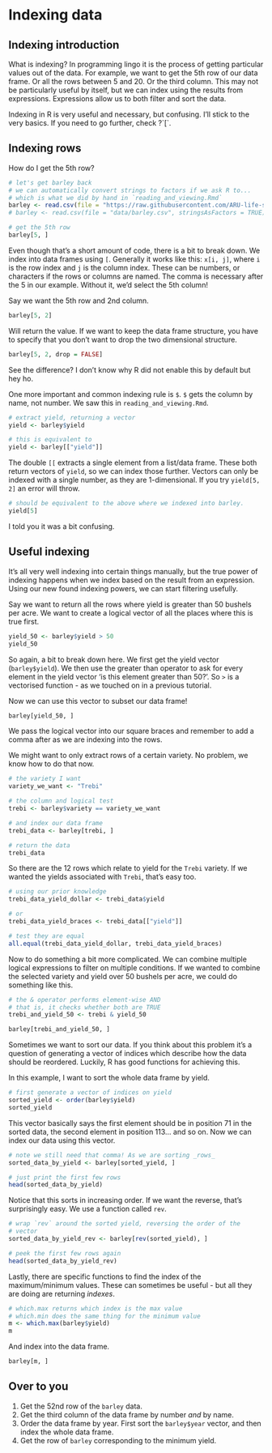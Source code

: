 # Indexing data

## Indexing introduction

What is indexing? In programming lingo it is the process of getting particular values out of the data. For example, we want to get the 5th row of our data frame. Or all the rows between 5 and 20. Or the third column. This may not be particularly useful by itself, but we can index using the results from expressions. Expressions allow us to both filter and sort the data.

Indexing in R is very useful and necessary, but confusing. I'll stick to the very basics. If you need to go further, check ?\`[\`.

## Indexing rows

How do I get the 5th row?

```r
# let's get barley back
# we can automatically convert strings to factors if we ask R to...
# which is what we did by hand in `reading_and_viewing.Rmd`
barley <- read.csv(file = "https://raw.githubusercontent.com/ARU-life-sciences/bioinformatics/main/R/programming/2_working_with_dataframes/data/barley.csv", stringsAsFactors = TRUE)
# barley <- read.csv(file = "data/barley.csv", stringsAsFactors = TRUE)

# get the 5th row
barley[5, ]

```

Even though that's a short amount of code, there is a bit to break down. We index into data frames using `[`. Generally it works like this: `x[i, j]`, where `i` is the row index and `j` is the column index. These can be numbers, or characters if the rows or columns are named. The comma is necessary after the 5 in our example. Without it, we'd select the 5th column!

Say we want the 5th row and 2nd column.

```r
barley[5, 2]
```

Will return the value. If we want to keep the data frame structure, you have to specify that you don't want to drop the two dimensional structure.

```r
barley[5, 2, drop = FALSE]
```

See the difference? I don't know why R did not enable this by default but hey ho.

One more important and common indexing rule is `$`. `$` gets the column by name, not number. We saw this in `reading_and_viewing.Rmd`.

```r
# extract yield, returning a vector
yield <- barley$yield

# this is equivalent to 
yield <- barley[["yield"]]
```

The double `[[` extracts a single element from a list/data frame. These both return vectors of `yield`, so we can index those further. Vectors can only be indexed with a single number, as they are 1-dimensional. If you try `yield[5, 2]` an error will throw.

```r
# should be equivalent to the above where we indexed into barley.
yield[5]
```

I told you it was a bit confusing.

## Useful indexing

It's all very well indexing into certain things manually, but the true power of indexing happens when we index based on the result from an expression. Using our new found indexing powers, we can start filtering usefully.

Say we want to return all the rows where yield is greater than 50 bushels per acre. We want to create a logical vector of all the places where this is true first.

```r
yield_50 <- barley$yield > 50
yield_50
```

So again, a bit to break down here. We first get the yield vector (`barley$yield`). We then use the greater than operator to ask for every element in the yield vector 'is this element greater than 50?'. So `>` is a vectorised function - as we touched on in a previous tutorial.

Now we can use this vector to subset our data frame!

```r
barley[yield_50, ]
```

We pass the logical vector into our square braces and remember to add a comma after as we are indexing into the rows.

We might want to only extract rows of a certain variety. No problem, we know how to do that now.

```r
# the variety I want
variety_we_want <- "Trebi"

# the column and logical test
trebi <- barley$variety == variety_we_want

# and index our data frame
trebi_data <- barley[trebi, ]

# return the data
trebi_data
```

So there are the 12 rows which relate to yield for the `Trebi` variety. If we wanted the yields associated with `Trebi`, that's easy too.

```r
# using our prior knowledge
trebi_data_yield_dollar <- trebi_data$yield

# or
trebi_data_yield_braces <- trebi_data[["yield"]]

# test they are equal
all.equal(trebi_data_yield_dollar, trebi_data_yield_braces)
```

Now to do something a bit more complicated. We can combine multiple logical expressions to filter on multiple conditions. If we wanted to combine the selected variety and yield over 50 bushels per acre, we could do something like this.

```r
# the & operator performs element-wise AND
# that is, it checks whether both are TRUE
trebi_and_yield_50 <- trebi & yield_50

barley[trebi_and_yield_50, ]
```

Sometimes we want to sort our data. If you think about this problem it's a question of generating a vector of indices which describe how the data should be reordered. Luckily, R has good functions for achieving this.

In this example, I want to sort the whole data frame by yield.

```r
# first generate a vector of indices on yield
sorted_yield <- order(barley$yield)
sorted_yield
```

This vector basically says the first element should be in position 71 in the sorted data, the second element in position 113... and so on. Now we can index our data using this vector.

```r
# note we still need that comma! As we are sorting _rows_
sorted_data_by_yield <- barley[sorted_yield, ]

# just print the first few rows
head(sorted_data_by_yield)
```

Notice that this sorts in increasing order. If we want the reverse, that's surprisingly easy. We use a function called `rev`.

```r
# wrap `rev` around the sorted yield, reversing the order of the 
# vector
sorted_data_by_yield_rev <- barley[rev(sorted_yield), ]

# peek the first few rows again
head(sorted_data_by_yield_rev)
```

Lastly, there are specific functions to find the index of the maximum/minimum values. These can sometimes be useful - but all they are doing are returning *indexes*.

```r
# which.max returns which index is the max value
# which.min does the same thing for the minimum value
m <- which.max(barley$yield)
m
```

And index into the data frame.

```r
barley[m, ]
```

## Over to you

1.  Get the 52nd row of the `barley` data.
2.  Get the third column of the data frame by number *and* by name.
3.  Order the data frame by year. First sort the `barley$year` vector, and then index the whole data frame.
4.  Get the row of `barley` corresponding to the minimum yield.
